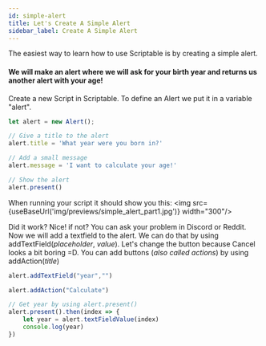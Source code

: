 ```yaml
---
id: simple-alert
title: Let's Create A Simple Alert
sidebar_label: Create A Simple Alert
---
```


The easiest way to learn how to use Scriptable is by creating a simple alert.

#### We will make an alert where we will ask for your birth year and returns us another alert with your age!

Create a new Script in Scriptable. To define an Alert we put it in a variable "alert".

```javascript
let alert = new Alert();

// Give a title to the alert
alert.title = 'What year were you born in?'

// Add a small message
alert.message = 'I want to calculate your age!'

// Show the alert
alert.present()
```

When running your script it should show you this:
<img src={useBaseUrl('img/previews/simple_alert_part1.jpg')} width="300"/>



Did it work? Nice! if not? You can ask your problem in Discord or Reddit.
Now we will add a textfield to the alert. We can do that by using addTextField(*placeholder*, *value*). 
Let's change the button because Cancel looks a bit boring =D. You can add buttons (*also called actions*) by using addAction(*title*)


```javascript
alert.addTextField("year","")

alert.addAction("Calculate")

// Get year by using alert.present()
alert.present().then(index => {
    let year = alert.textFieldValue(index)
    console.log(year)
})
```